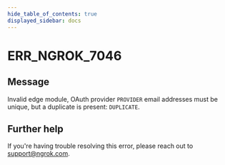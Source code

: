```yaml
---
hide_table_of_contents: true
displayed_sidebar: docs
---
```



# ERR_NGROK_7046

## Message

Invalid edge module, OAuth provider `PROVIDER` email addresses must be unique, but a duplicate is present: `DUPLICATE`.

<ErrorDetails error="err_ngrok_7046" />

## Further help

If you're having trouble resolving this error, please reach out to [support@ngrok.com](mailto:support@ngrok.com?subject=Help%20with%20ERR_NGROK_7046).
